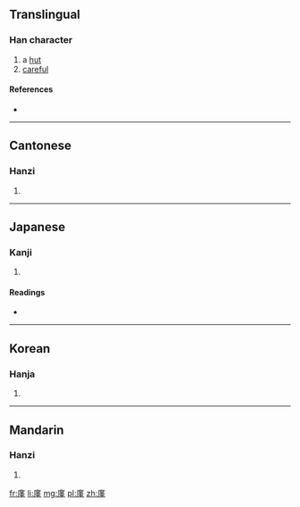 {{also|厪}}
==Translingual==

===Han character===
{{Han char|rn=53|rad=广|as=11|sn=14|four=0021<sub>4</sub>|canj=戈廿中一 (ITLM)|ids=⿸[[广]][[堇]]}}

# a [[hut]]
# [[careful]]

====References====
* {{Han ref|kx=0349.290|dkj=09456|dj=0660.160|hdz=20897.030|uh=5ED1|ud=24273|bh=E1B6|bd=57782}}

----

==Cantonese==

===Hanzi===
{{yue-hanzi|jyut=[[gan2]], [[gan6]], [[kan4]]|y=gan2, gan6, kan4}}

# {{defn|lang=yue|sort=广11}}

----

==Japanese==

===Kanji===
{{ja-kanji|grade=|rs=广11}}

# {{defn|lang=ja|sort=广11}}

====Readings====
* {{ja-readings|on=[[きん]] (kin), [[ごん]] (gon), [[こん]] (kon)|kun=}}

----

==Korean==

===Hanja===
{{ko-hanja|hangeul=근|rv=geun|mr=kŭn}}

# {{defn|lang=ko|sort=广11}}

----

==Mandarin==

===Hanzi===
{{cmn-hanzi|pin=[[qín]] ([[qin2]])|wg=ch'in<sup>2</sup>}}

# {{defn|lang=cmn|sort=广11}}

[[fr:廑]]
[[li:廑]]
[[mg:廑]]
[[pl:廑]]
[[zh:廑]]